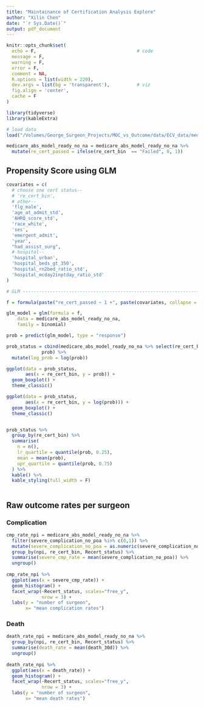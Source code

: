 ```yaml
---
title: "Maintainance of Certification Analysis Explore"
author: "Xilin Chen"
date: "`r Sys.Date()`"
output: pdf_document
---
```


```r
knitr::opts_chunk$set(
  echo = F,                                     # code
  message = F,
  warning = F,
  error = F,
  comment = NA,
  R.options = list(width = 220),
  dev.args = list(bg = 'transparent'),          # viz
  fig.align = 'center',
  cache = F
)

library(tidyverse)
library(kableExtra)
```

```r
# load data
load("/Volumes/George_Surgeon_Projects/MOC_vs_Outcome/data/ECV_data/medicare_abs_model_ready_no_na.rdata") 

medicare_abs_model_ready_no_na = medicare_abs_model_ready_no_na %>% 
  mutate(re_cert_passed = ifelse(re_cert_bin  == "Failed", 0, 1))
```

## Propensity Score using GLM
```r
covariates = c(
  # choose one cert status--
  # 're_cert_bin',
  # other--
  'flg_male',
  'age_at_admit_std',
  'AHRQ_score_std',
  'race_white',
  'ses',
  'emergent_admit',
  'year',
  "had_assist_surg",
  # hospital--
  'hospital_urban',
  'hospital_beds_gt_350',
  'hospital_rn2bed_ratio_std',
  'hospital_mcday2inptday_ratio_std'
)

# GLM --------------------------------------------------------------------

f = formula(paste("re_cert_passed ~ 1 +", paste(covariates, collapse = ' + ')))

glm_model = glm(formula = f,
    data = medicare_abs_model_ready_no_na,
    family = binomial)

prob = predict(glm_model, type = "response") 

prob_status = cbind(medicare_abs_model_ready_no_na %>% select(re_cert_bin),
             prob) %>% 
  mutate(log_prob = log(prob))

ggplot(data = prob_status,
       aes(x = re_cert_bin, y = prob)) +
  geom_boxplot() +
  theme_classic()

ggplot(data = prob_status,
       aes(x = re_cert_bin, y = log(prob))) +
  geom_boxplot() +
  theme_classic()


prob_status %>%
  group_by(re_cert_bin) %>%
  summarise(
    n = n(),
    lr_quartile = quantile(prob, 0.25),
    mean = mean(prob),
    upr_quartile = quantile(prob, 0.75)
  ) %>% 
  kable() %>% 
  kable_styling(full_width = F)
  
```


## Raw outcome rates per surgeon


### Complication

```r
cmp_rate_npi = medicare_abs_model_ready_no_na %>% 
  filter(severe_complication_no_poa %in% c(0,1)) %>% 
  mutate(severe_complication_no_poa = as.numeric(severe_complication_no_poa)) %>% 
  group_by(npi, re_cert_bin, Recert_status) %>% 
  summarise(severe_cmp_rate = mean(severe_complication_no_poa)) %>% 
  ungroup()
  
cmp_rate_npi %>% 
  ggplot(aes(x = severe_cmp_rate)) +
  geom_histogram() +
  facet_wrap(~Recert_status, scales="free_y",
             nrow = 3) +
  labs(y = "number of surgeon",
       x= "mean complication rates")
```


### Death

```r
death_rate_npi = medicare_abs_model_ready_no_na %>% 
  group_by(npi, re_cert_bin, Recert_status) %>% 
  summarise(death_rate = mean(death_30d)) %>% 
  ungroup()
  
death_rate_npi %>% 
  ggplot(aes(x = death_rate)) +
  geom_histogram() +
  facet_wrap(~Recert_status, scales="free_y",
             nrow = 3) +
  labs(y = "number of surgeon",
       x= "mean death rates")
```




